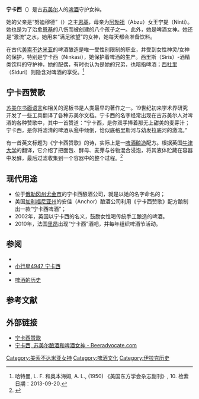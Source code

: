 {{bettertranslation}}
{{Mesopotamian myth|expanded=3}}
'''宁卡西'''（{{lang-en|Ninkasi}}）是古[[苏美尔|苏美尔]]人的[[啤酒|啤酒]]守护女神。

她的父亲是“努迪穆德”（{{lang|en|Nudimmud}}）之主[[恩基|恩基]]，母亲为[[阿勃祖|阿勃祖]]（Abzu）女王宁提（Ninti）。她也是为了治愈[[恩基|恩基]]的八伤而被创建的八个孩子之一。此外，她是啤酒女神。她还是“激流”之水，她用来“满足欲望”的女神，她每天都会准备饮料。

在古代[[美索不达米亚|美索不达米亚]]的啤酒酿造是唯一受性别限制的职业，并受到女性神灵/女神的保护，特别是宁卡西（Ninkasi），她保护着啤酒的生产。西里斯（Siris）-酒精类饮料的守护神，她的配偶，有时也认为是她的兄弟，也暗指啤酒；[[西杜里|西杜里]]（Siduri）则隐含对啤酒的享受。<ref>哈特曼, L. F. 和奥本海姆, A. L., (1950) 《美国东方学会杂志副刊》, 10. 检索日期：2013-09-20.</ref>

==宁卡西赞歌==
[[苏美尔语|苏美尔书面语言]]和相关的泥板书是人类最早的著作之一。19世纪初来学术界研究开发了一些工具翻译了各种苏美尔文档。宁卡西的名字经常出现在古苏美尔人对啤酒的各种赞歌中，其中一首赞道：“宁卡西，是你双手捧着那无上甜美的麦芽汁；宁卡西，是你将滤清的啤酒从瓮中倾倒，恰似底格里斯河与幼发拉底河的激流。”

有一首英文标题为《宁卡西赞歌》的诗，实际上是一[[啤酒|啤酒]][[酿酒|酿造]]配方。根据英国[[牛津大学|牛津大学]]的翻译，它介绍了把面包、酵母、麦芽与谷物混合浸泡，将其液体贮藏在容器中发酵，最后过滤收集到一个容器中的整个过程。<ref name=Hymn>{{cite web|url=http://etcsl.orinst.ox.ac.uk/cgi-bin/etcsl.cgi?text=t.4.23.1&display=Crit&charenc=gcirc&lineid=t4231.p1#t4231.p1|publisher=牛津大学|accessdate=2011年2月9日|title=ETCSLtranslation : t.4.23.1|archive-date=2016年11月4日|archive-url=https://web.archive.org/web/20161104060409/http://etcsl.orinst.ox.ac.uk/cgi-bin/etcsl.cgi?text=t.4.23.1&display=Crit&charenc=gcirc&lineid=t4231.p1#t4231.p1|dead-url=no}}</ref>

==现代用途==
*位于[[俄勒冈州|俄勒冈州]][[尤金_(俄勒冈州)|尤金市]]的宁卡西酿酒公司，就是以她的名字命名的；
*美国[[加利福尼亚州|加利福尼亚州]]的安佳（Anchor）酿酒公司利用《宁卡西赞歌》配方酿制出一款“宁卡西啤酒”；
*2002年，英国以宁卡西的名义，鼓励女性喝传统手工酿造的啤酒。
*2010年，法国[[里昂|里昂]]出现“宁卡西”酒吧，并每年组织啤酒节活动。

==参阅==
* {{Link-en|捷克布尔热|Gambrinus}}
* [[小行星4947|小行星4947 宁卡西]]
* {{Link-en|宁卡西奖|Ninkasi Award}}
* [[啤酒的历史|啤酒的历史]]

==参考文献==
{{reflist}}

== 外部链接 ==
* [http://www.piney.com/BabNinkasi.html 宁卡西赞歌]{{Wayback|url=http://www.piney.com/BabNinkasi.html |date=20140712180057 }}
* [https://web.archive.org/web/20130202061658/http://beeradvocate.com/articles/304 宁卡西, 苏美尔酿酒和啤酒女神 - Beeradvocate.com]

[[Category:美索不达米亚女神|Category:美索不达米亚女神]]
[[Category:啤酒文化|Category:啤酒文化]]
[[Category:伊拉克历史|Category:伊拉克历史]]